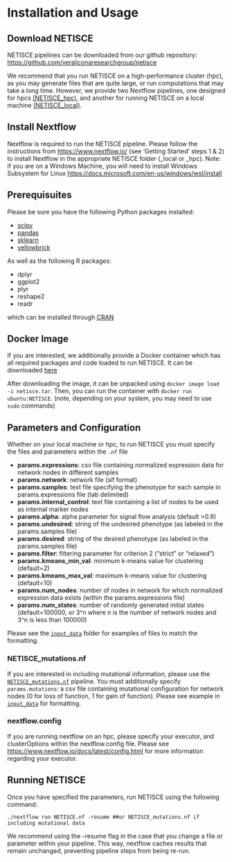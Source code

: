 # Installation and Usage


## Download NETISCE

NETISCE pipelines can be downloaded from our github repository:  <https://github.com/veraliconaresearchgroup/netisce>

We recommend that you run NETISCE on a high-performance cluster (hpc), as you may generate files that are quite large, or run computations that may take a long time. However, we provide two Nextflow pipelines, one designed for hpcs [(NETISCE_hpc)](https://github.com/VeraLiconaResearchGroup/Netisce/tree/main/NETISCE_hpc), and another for running NETISCE on a local machine [(NETISCE_local)](https://github.com/VeraLiconaResearchGroup/Netisce/tree/main/NETISCE_local).

## Install Nextflow

Nextflow is required to run the NETISCE pipeline. Please follow the instructions from <https://www.nextflow.io/> (see 'Getting Started' steps 1 & 2) to install Nextflow in the appropriate NETISCE folder (_local or _hpc). Note: if you are on a Windows Machine, you will need to install Windows Subsystem for Linux <https://docs.microsoft.com/en-us/windows/wsl/install>

## Prerequisuites

Please be sure you have the following Python packages installed:

- [scipy](https://scipy.org/install/)
- [pandas](https://pandas.pydata.org/getting_started.html)
- [sklearn](https://scikit-learn.org/stable/install.html)
- [yellowbrick](https://www.scikit-yb.org/en/latest/quickstart.html)

As well as the following R packages:

- dplyr
- ggplot2
- plyr
- reshape2
- readr

which can be installed through [CRAN](https://cran.r-project.org/)

## Docker Image

If you are interested, we additionally provide a Docker container which has all required packages and code loaded to run NETISCE. It can be downloaded [here](https://www.dropbox.com/sh/8ix62io5axlq479/AADf8asm1hfxNZhXHqJoahoGa?dl=0)

After downloading the image, it can be unpacked using ` docker image load -i netisce.tar`. Then, you can run the container with `docker run ubuntu:NETISCE`. (note, depending on your system, you may need to use `sudo` commands)


## Parameters and Configuration {#params}


Whether on your local machine or hpc, to run NETISCE you must specify the files and parameters within the  `.nf` file

- **params.expressions**: csv file containing normalized expression data for network nodes in different samples
- **params.network**: network file (sif format)
- **params.samples**: text file specifying the phenotype for each sample in params.expressions file (tab delimited)
- **params.internal_control**: text file containing a list of nodes to be used as internal marker nodes
- **params.alpha**: alpha parameter for signal flow analysis (default =0.9)
- **params.undesired**: string of the undesired phenotype (as labeled in the params.samples file)
- **params.desired**: string of the desired phenotype (as labeled in the params.samples file)
- **params.filter**: filtering parameter for criterion 2 ("strict" or "relaxed")
- **params.kmeans_min_val**: minimum k-means value for clustering (default=2)
- **params.kmeans_max_val**:  maximum k-means value for clustering (default=10)
- **params.num_nodes**: number of nodes in network for which normalized expression data exists (within the params.expressions file)
- **params.num_states**: number of randomly generated initial states (default=100000, or 3^n where n is the number of network nodes and 3^n is less than 100000)

Please see the [`input_data`](https://github.com/VeraLiconaResearchGroup/Netisce/tree/main/NETISCE_local/input_data) folder for examples of files to match the formatting. 

### NETISCE_mutations.nf

If you are interested in including mutational information, please use the [`NETISCE_mutations.nf`](https://github.com/VeraLiconaResearchGroup/Netisce/blob/main/NETISCE_local/NETISCE_mutations.nf) pipeline. You must additionally specify `params.mutations`: a csv file containing mutational configuration for network nodes (0 for loss of function, 1 for gain of function). Please see example in [`input_data`](https://github.com/VeraLiconaResearchGroup/Netisce/tree/main/NETISCE_local/input_data)  for formatting.

### nextflow.config

If you are running nextflow on an hpc, please specify your executor, and clusterOptions within the nextflow.config file. Please see <https://www.nextflow.io/docs/latest/config.html> for more information regarding your executor.

## Running NETISCE

Once you have specified the parameters, run NETISCE using the following command: 
``` 
./nextflow run NETISCE.nf -resume ##or NETISCE_mutations.nf if including mutational data

```

We recommend using the -resume flag in the case that you change a file or parameter within your pipeline. This way, nextflow caches results that remain unchanged, preventing pipeline steps from being re-run. 
